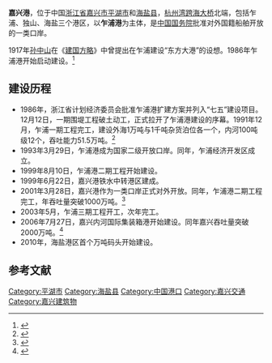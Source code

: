 {{Infobox Port
|name        = 嘉兴港
|image       = 
|imagesize   = 
|caption     = 
|country     = {{PRC}}
|location    = [[浙江省|浙江省]][[嘉兴市|嘉兴市]]
|coordinates = {{coord|30|35|13|N|121|04|20|E|display=inline,title|scale:100000}}
|locode = CNJAX <ref name="unlocode">{{Cite web|title=UNLOCODE (CN) - CHINA|url=https://service.unece.org/trade/locode/cn.htm|access-date=2021-09-09|work=service.unece.org|archive-date=2021-06-09|archive-url=https://web.archive.org/web/20210609211532/https://service.unece.org/trade/locode/cn.htm|dead-url=no}}</ref>
|opened    = 
|type      = [[海港|海港]]
|operated  = 
|berths    = 万吨级以上泊位19个，千吨级泊位9个
|wharfs    = 
|piers     = 
|employees = 
|blankdetailstitle1 = 
|blankdetails1      = 
|blankdetailstitle2 = 
|blankdetails2      = 
|blankdetailstitle3 = 
|blankdetails3      = 
|arrivals           = 
|cargotonnage       = 6003.9万吨/年（2012年）
|containervolume    = 75.1万TEU/年（2012年）
|cargovalue         = 
|passengertraffic   = 
|revenue            = 
|profit             = 
|blankstatstitle1   = 
|blankstats1        = 
|blankstatstitle2   = 
|blankstats2        = 
|blankstatstitle3   = 
|blankstats3        = 
|website            = http://www.zhapu.gov.cn
}}
{{Infobox border port
|name                      = 嘉兴水运（海港）口岸
|photo                     = 
|country                   = {{PRC}}
|location                  = [[浙江省|浙江省]][[嘉兴市|嘉兴市]]
|type                      = 国家一类水运口岸
|border_guard              = 浙江省公安边防总队
|customs                   = [[杭州海关|杭州海关]]
|opened                    = 1996年1月
| stat_import-export_value = 
| stat_passenger           = 2.69万人
| stat_cargo               = 1,166.39万吨
| stat_container           = 42.63万标箱
| stat_vehicle             = 1,487艘次
| stat_year                = 2016<ref name="口岸年鉴2017">{{cite book |author1=国家口岸管理办公室 |author2=中国口岸协会 |title=《中国口岸年鉴2017》 |location=[[北京市|北京]] |publisher=[[中国海关出版社|中国海关出版社]] |date=2017.12 |page=265 |isbn=978-7-5175-0240-1}}</ref>
}}
'''嘉兴港'''，位于中国[[浙江省|浙江省]][[嘉兴市|嘉兴市]][[平湖市|平湖市]]和[[海盐县|海盐县]]，[[杭州湾跨海大桥|杭州湾跨海大桥]]北端，包括乍浦、独山、海盐三个港区，以'''乍浦港'''为主体，是[[中华人民共和国国务院|中国国务院]]批准对外国籍船舶开放的一类口岸。

1917年[[孙中山|孙中山]]在《[[建国方略|建国方略]]》中曾提出在乍浦建设“东方大港”的设想。1986年乍浦港开始启动建设。<ref>{{Cite web |url=http://www.zhapu.gov.cn/web/gqjj/XX.aspx?typecont=1 |title=港区简介 |accessdate=2011-12-18 |archive-date=2012-01-11 |archive-url=https://web.archive.org/web/20120111071853/http://www.zhapu.gov.cn/web/gqjj/XX.aspx?typecont=1 |dead-url=yes }}</ref>

== 建设历程 ==
*1986年，浙江省计划经济委员会批准乍浦港扩建方案并列入“七五”建设项目。12月12日，一期围堤工程破土动工，正式拉开了乍浦港建设的序幕。1991年12月，乍浦一期工程完工，建设外海1万吨与1千吨杂货泊位各一个，内河100吨级12个，吞吐能力51.5万吨。<ref>{{Cite web|title=百年梦圆！嘉兴港年货物吞吐量突破10000万吨|url=https://zj.zjol.com.cn/news/1356299.html|work=zj.zjol.com.cn|access-date=2020-10-21|archive-date=2022-03-28|archive-url=https://web.archive.org/web/20220328071727/https://zj.zjol.com.cn/news/1356299.html|dead-url=no}}</ref>
*1993年3月29日，乍浦港成为国家二级开放口岸。同年，乍浦经济开发区成立。
*1999年8月10日，乍浦港二期工程开始建设。
*1999年6月22日，嘉兴港铁水中转港区建成。
*2001年3月28日，嘉兴港作为一类口岸正式对外开放。同年，乍浦港二期工程完工，年吞吐量突破1000万吨。<ref>{{Cite web|title=乍浦港的发展|url=http://ph2009.zjol.com.cn/phnews/system/2011/05/19/013760456.shtml|work=ph2009.zjol.com.cn}}</ref>
*2003年5月，乍浦三期工程开工，次年完工。
*2006年7月27日，嘉兴内河国际集装箱港开始建设。同年嘉兴吞吐量突破2000万吨。<ref>{{Cite web |url=http://www.jxwlxh.com/content_650035316131.html |title=存档副本 |accessdate=2020-10-21 |archive-date=2020-11-28 |archive-url=https://web.archive.org/web/20201128000133/http://www.jxwlxh.com/content_650035316131.html |dead-url=yes }}</ref>
*2010年，海盐港区首个万吨码头开始建设。
== 参考文献 ==
{{wikisource|物質建設/第二計劃|建國方略之二 物質建設 第二計劃}}
{{reflist}}

{{中华人民共和国港口}}
{{中华人民共和国国境口岸|水运}}

{{DEFAULTSORT:Jia}}
[[Category:平湖市|Category:平湖市]]
[[Category:海盐县|Category:海盐县]]
[[Category:中国港口|Category:中国港口]]
[[Category:嘉兴交通|Category:嘉兴交通]]
[[Category:嘉兴建筑物|Category:嘉兴建筑物]]